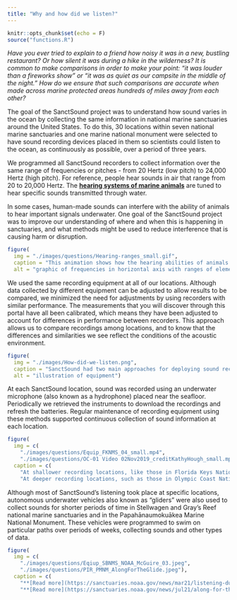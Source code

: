 ```yaml
---
title: "Why and how did we listen?"
---
```


```r
knitr::opts_chunk$set(echo = F)
source("functions.R")
```

*Have you ever tried to explain to a friend how noisy it was in a new, bustling restaurant? Or how silent it was during a hike in the wilderness? It is common to make comparisons in order to make your point: "it was louder than a fireworks show" or "it was as quiet as our campsite in the middle of the night." How do we ensure that such comparisons are accurate when made across marine protected areas hundreds of miles away from each other?*

The goal of the SanctSound project was to understand how sound varies in the ocean by collecting the same information in national marine sanctuaries around the United States. To do this, 30 locations within seven national marine sanctuaries and one marine national monument were selected to have sound recording devices placed in them so scientists could listen to the ocean, as continuously as possible, over a period of three years.

We programmed all SanctSound recorders to collect information over the same range of frequencies or pitches - from 20 Hertz (low pitch) to 24,000 Hertz (high pitch). For reference, people hear sounds in air that range from 20 to 20,000 Hertz. The **[hearing systems of marine animals](https://dosits.org/animals/sound-reception/)** are tuned to hear specific sounds transmitted through water. 

In some cases, human-made sounds can interfere with the ability of animals to hear important signals underwater. One goal of the SanctSound project was to improve our understanding of where and when this is happening in sanctuaries, and what methods might be used to reduce interference that is causing harm or disruption.

```r
figure(
  img = "./images/questions/Hearing-ranges_small.gif",
  caption = "This animation shows how the hearing abilities of animals that we focused on during the project (green bars) overlap with the types of physical sounds (purple) and human-made sounds (orange) that we recorded. There are more sound-producing human activities and more sanctuary animals that use or produce sound than are depicted here. The yellow bar indicates the hearing range of humans in air as well as the range of frequencies that were recorded by SanctSound hydrophones.",
  alt = "graphic of frequencies in horizontal axis with ranges of elements arranged above.")
```

We used the same recording equipment at all of our locations. Although data collected by different equipment can be adjusted to allow results to be compared, we minimized the need for adjustments by using recorders with similar performance. The measurements that you will discover through this portal have all been calibrated, which means they have been adjusted to account for differences in performance between recorders. This approach allows us to compare recordings among locations, and to know that the differences and similarities we see reflect the conditions of the acoustic environment.

::: { .overflow-auto}

```r
figure(
  img = "./images/How-did-we-listen.png",
  caption = "SanctSound had two main approaches for deploying sound recording equipment: a mooring maintained by divers (1) and a mooring with a release and float system deployed and retrieved from a research vessel (2). In a few special cases, the project also attached sound recording equipment to a diving autonomous underwater vehicle (3) and a surface autonomous vehicle powered by waves (4).",
  alt = "illustration of equipment")
```

At each SanctSound location, sound was recorded using an underwater microphone (also known as a hydrophone) placed near the seafloor. Periodically we retrieved the instruments to download the recordings and refresh the batteries. Regular maintenance of recording equipment using these methods supported continuous collection of sound information at each location.

:::

```r
figure(
  img = c(
    "./images/questions/Equip_FKNMS_04_small.mp4",
    "./images/questions/OC-01 Video 02Nov2019_creditKathyHough_small.mp4"),
  caption = c(
    "At shallower recording locations, like those in Florida Keys National Marine Sanctuary, equipment was placed and retrieved by divers.  Photo Credit: NOAA.",
    "At deeper recording locations, such as those in Olympic Coast National Marine Sanctuary, equipment was deployed over the side of sanctuary research vessels and allowed to sink to the seafloor using an anchored mooring line. Each mooring line had a release system between the recording equipment and anchor to remotely release the gear for recovery. After release, the recording equipment rose to the surface and was picked up by scientists on the research vessel. Video Credit: NOAA."))
```


Although most of SanctSound’s listening took place at specific locations, autonomous underwater vehicles also known as “gliders” were also used to collect sounds for shorter periods of time in Stellwagen and Gray’s Reef national marine sanctuaries and in the Papahānaumokuākea Marine National Monument. These vehicles were programmed to swim on particular paths over periods of weeks, collecting sounds and other types of data. 

```r
figure(
  img = c(
    "./images/questions/Eqiup_SBNMS_NOAA_McGuire_03.jpeg",
    "./images/questions/PIR_PMNM_AlongForTheGlide.jpeg"),
  caption = c(
    "**[Read more](https://sanctuaries.noaa.gov/news/mar21/listening-during-quarantine.html)** about the use of these torpedo-shaped gliders that dive up and down listening for whales and other species in Stellwagen Bank National Marine Sanctuary. Photo Credit: NOAA.",
    "**[Read more](https://sanctuaries.noaa.gov/news/jul21/along-for-the-glide.html)** about the use of these wave gliders that resemble surf boards as they listen for whales and other sounds in the Papahānaumokuākea Marine National Monument. Photo Credit: Jupiter Research."))
```


